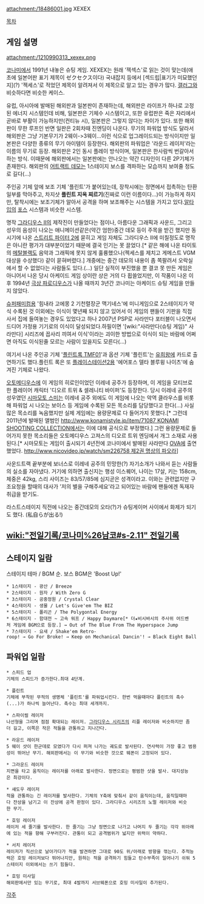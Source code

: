 attachment:/18486001.jpg
XEXEX

[[목차]]
== 게임 설명 ==
attachment:/1210990313_xexex.png

[[코나미]]에서 1991년 내놓은 슈팅 게임. XEXEX는 원래 '젝섹스'로 읽는 것이 맞는데(애초에 일본어판 표기 제목이 ゼクセクス이다) 국내잡지 등에서 [섹드립|표기가 미묘했던지](?) '젝세스'로 적었던 제목이 알려져서 이 제목으로 알고 있는 경우가 많다. [[갤러그]]와 비슷하다면 비슷한 케이스.

유럽, 아시아에 발매된 해외판과 일본판이 존재하는데, 해외판은 라이프가 하나로 고정된 에너지 시스템인데 비해, 일본판은 기체수 시스템이고, 또한 유럽판은 죽은 자리에서 곧바로 부활이 가능하지만(컨티뉴 시), 일본판은 그렇지 않다는 차이가 있다. 또한 해외판이 무한 루프인 반면 일판은 2회차때 진엔딩이 나온다. 무기의 파워업 방식도 달라서 해외판은 그냥 기본무기가 2웨이->3웨이...이런 식으로 업그레이드되는 방식이지만 일본판은 다양한 종류의 무기 아이템이 등장한다. 해외판의 파워업은 '라운드 레이저'라는 이름의 무기로 등장. 해외판은 2인 동시 플레이 방식이며, 일본판은 한사람씩 번갈아서 하는 방식. 이때문에 해외판에서는 일본판에는 안나오는 약간 디자인이 다른 2P기체가 존재한다. 해외판의 [[어트랙트 데모]]는 1스테이지 보스를 격파하는 모습까지 보여줄 정도로 길다(...)

주인공 기체 앞에 보조 기체 '플린트'가 붙어있는데, 장착시에는 정면에서 접촉하는 탄환 일부를 막아주고, 차지샷 '''플린트 지옥 찌르기'''(진짜로 이런 이름이다...)이 가능하게 하지만, 탈착시에는 보조기체가 알아서 공격을 하며 보조해주는 시스템을 가지고 있다.[[알타입]]의 [[포스]] 시스템과 비슷한 시스템.

명작 [[그라디우스 II]]의 제작진이 만들었다는 점이나, 아름다운 그래픽과 사운드, 그리고 성우의 음성이 나오는 애니메이션같은(약간 엄한)중간 데모 등이 주목을 받긴 했지만 동시기에 나온 [[스트리트 파이터 2]]에 묻히고 게임 자체도 그라디우스 II에 미칠정도로 명작은 아니란 평가가 대부분이었기 때문에 결국 인기는 못 끌었다.[* 같은 해에 나온 타이토의 [[메탈블랙]]도 음악과 그래픽에 못지 않게 훌륭했으나(젝세스를 제치고  게메스트 VGM 대상을 수상했다) 같이 묻혀버렸다.] 개중에는 중간 데모의 내용이 좀 쪽팔려서 오락실에서 할 수 없었다는 사람들도 있다.(…) 일단 실적이 부진했을 뿐 결코 못 만든 게임은 아니어서 나온 당시 아케이드 게임 상이란 상은 거의 다 휩쓸었지만, 이 작품이 나온 이후 1994년 [[극상 파로디우스]]가 나올 때까지 3년간 코나미는 아케이드 슈팅 게임을 만들지 않았다.

[[슈퍼패미컴]]용 '힘내라 고에몽 2 기천렬장군 맥기네스'에 미니게임으로 2스테이지가 약식 수록된 것 이외에는 이식이 몇년째 되지 않고 있어서 이 게임의 팬들이 기판을 직접 사서 집에 들여놓는 경우도 있었다고 하나 2007년 PSP로 사라만다 포터블이 나오면서 드디어 가정용 기기로의 이식이 달성되었다.하필이면 '[wiki:"사라만다(슈팅 게임)" 사라만다] 시리즈에 꼽사리 끼여서 이식'이라는 괴이한 방법으로 이식이 되는 바람에 어쩌면 아직도 이식된줄 모르는 사람이 있을지도 모른다(...)

여기서 나온 주인공 기체 '[[플린트록 TMF01]]'과 옵션 기체 '플린트'는 [[유희왕]]에 카드로 출연하기도 했다.플린트 록은 또 [[플레이스테이션2]]용 '에어포스 델타 블루윙 나이츠'에 숨겨진 기체로 나왔다.

[[오토메디우스]]에 이 게임의 히로인이었던 이레네 공주가 등장하며, 이 게임을 모티브로 한 플레이어 캐릭터 '디오르 트위 & 셀레니티 바이퍼'도 등장한다. 당시 이레네 공주의 성우였던 [[시마모토 스미]]는 이레네 공주 외에도 이 게임에 나오는 악역 클라우스를 비롯해 파워업 시 나오는 보이스 등 게임에 수록된 모든 목소리를 담당했다고 한다(...) 사실 많은 목소리를 녹음했지만 실제 게임에는 용량문제로 다 들어가지 못했다.[* 그런데 2011년에 발매된 앨범인 [[http://www.konamistyle.jp/item/71087 KONAMI SHOOTING COLLECTION]]에서는 이에 대해 공식으로 부정했다.] 그런 용량문제로 들어가지 못한 목소리들은 오토메디우스 고져스의 디오르 트위 엔딩에서 개그 소재로 사용된다.[* 시마모토는 게임이 출시되기 4년전에 코나미에서 발매된 사라만다 [[OVA]]에 출연했었다. [[http://www.nicovideo.jp/watch/sm226758 제2권 명상의 파오라]]] 

사운드트랙 끝부분에 보너스로 이레네 공주의 민망한(?) 자기소개가 나와서 듣는 사람들의 실소를 자아냈다. 거기에 의하면 출신지는 행성 이스퀘어, 나이는 17살, 키는 158cm, 체중은 42kg, 스리 사이즈는 83/57/85에 심지곧은 성격이라고. 이와는 관련없지만 구조요청을 할때의 대사가 '저의 별을 구해주세요'라고 되어있는 바람에 팬들에겐 독재자 취급을 받기도.

라스트스테이지 직전에 나오는 중간데모의 오타(?)가 슈팅게이머 사이에서 화제가 되기도 했다. (私自らが出る!)

== [[wiki:"전일기록/코나미%26남코#s-2.11" 전일기록]] ==
== 스테이지 일람 ==
스테이지 테마 / BGM 순.
보스 BGM은 'Boost Up!'

 * 1스테이지 - 광산 / Breeze
 * 2스테이지 - 원자 / With Zero G
 * 3스테이지 - 공중정원 / Crystal Clear
 * 4스테이지 - 생물 / Let's Give'em The BIZ
 * 5스테이지 - 폴리곤 / The Polygontal Energy
 * 6스테이지 - 함대전 ~ 고속 워프 / Happy Daymare[* 더★비시바시의 주사위 어드벤처 게임에 BGM으로 등장.] → Out of The Blue From The Hyperspace Jump
 * 7스테이지 - 요새 / Shake'em Retro-roop! → Go For Broke! → Keep on Mechanical Dancin'! → Black Eight Ball

== 파워업 일람 ==
 * 스피드 업
 기체의 스피드가 증가한다.최대 4단계.

 * 플린트
 기체에 부착된 무적의 생명체 '플린트'를 파워업시킨다. 한번 먹을때마다 플린트의 촉수(...)가 하나씩 늘어난다. 촉수는 최대 세개까지.

 * 스파이럴 레이저
 나선형을 그리며 점점 확대되는 레이저. [[그라디우스 시리즈]]의 리플 레이저와 비슷하지만 좀더 길고, 이쪽은 작은 적들을 관통하고 지나간다.

 * 라운드 레이저
 5 웨이 샷이 한군데로 모였다가 다시 퍼져 나가는 궤도로 발사된다. 연사력이 가장 좋고 범용성이 뛰어난 무기. 해외판에서는 이 무기와 비슷한 것으로 웨폰이 고정되어 있다.

 * 그라운드 레이저
 지면을 타고 움직이는 레이저를 아래로 발사한다. 정면으로는 평범한 샷을 발사. 대지성능은 최강이다.

 * 섀도우 레이저
 적을 관통하는 긴 레이저를 발사한다. 기체의 Y축에 맞춰서 같이 움직이는데, 움직일때마다 잔상을 남기고 이 잔상에 공격 판정이 있다. 그라디우스 시리즈의 노멀 레이저와 비슷한 무기.

 * 호밍 레이저
 레이저 세 줄기를 발사한다. 한 줄기는 그냥 정면으로 나가고 나머지 두 줄기는 각각 위아래에 있는 적을 향해 구부러진다. 관통이 되고 공격범위가 넓지만 위력이 약하다.

 * 서치 레이저
 레이저가 직선으로 날아가다가 적을 발견하면 그대로 90도 위/아래로 방향을 꺾는다. 추적능력은 호밍 레이저보다 뛰어나지만, 원하는 적을 공격하기 힘들고 탄수부족이 일어나기 쉬워 5스테이지 이외에서는 쓰기 힘들다.

 * 호밍 미사일
 해외판에서만 있는 무기로, 최대 4발까지 서브웨폰으로 호밍 미사일이 추가된다.

[[각주]]

